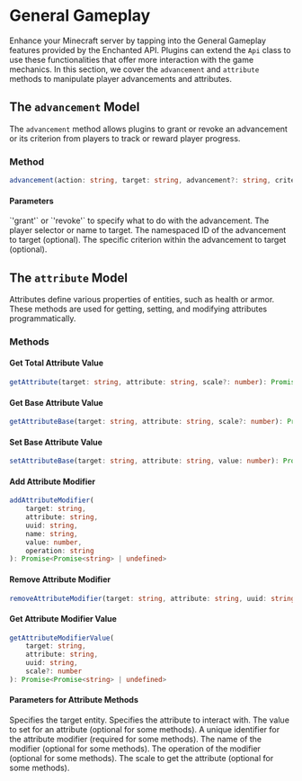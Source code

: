 
# General Gameplay

Enhance your Minecraft server by tapping into the General Gameplay features provided by the Enchanted API. Plugins can extend the `Api` class to use these functionalities that offer more interaction with the game mechanics. In this section, we cover the `advancement` and `attribute` methods to manipulate player advancements and attributes.

## The `advancement` Model

The `advancement` method allows plugins to grant or revoke an advancement or its criterion from players to track or reward player progress.

### Method

```typescript
advancement(action: string, target: string, advancement?: string, criterion?: string): Promise<string | undefined>
```

#### Parameters

<Properties>
  <Property name="action" type="string">
    `'grant'` or `'revoke'` to specify what to do with the advancement.
  </Property>
  <Property name="target" type="string">
    The player selector or name to target.
  </Property>
  <Property name="advancement" type="string" optional>
    The namespaced ID of the advancement to target (optional).
  </Property>
  <Property name="criterion" type="string" optional>
    The specific criterion within the advancement to target (optional).
  </Property>
</Properties>

## The `attribute` Model

Attributes define various properties of entities, such as health or armor. These methods are used for getting, setting, and modifying attributes programmatically.

### Methods

#### Get Total Attribute Value

```typescript
getAttribute(target: string, attribute: string, scale?: number): Promise<string | undefined>
```

#### Get Base Attribute Value

```typescript
getAttributeBase(target: string, attribute: string, scale?: number): Promise<string | undefined>
```

#### Set Base Attribute Value

```typescript
setAttributeBase(target: string, attribute: string, value: number): Promise<Promise<string> | undefined>
```

#### Add Attribute Modifier

```typescript
addAttributeModifier(
    target: string,
    attribute: string,
    uuid: string,
    name: string,
    value: number,
    operation: string
): Promise<Promise<string> | undefined>
```

#### Remove Attribute Modifier

```typescript
removeAttributeModifier(target: string, attribute: string, uuid: string): Promise<Promise<string> | undefined>
```

#### Get Attribute Modifier Value

```typescript
getAttributeModifierValue(
    target: string,
    attribute: string,
    uuid: string,
    scale?: number
): Promise<Promise<string> | undefined>
```

#### Parameters for Attribute Methods

<Properties>
  <Property name="target" type="string">
    Specifies the target entity.
  </Property>
  <Property name="attribute" type="string">
    Specifies the attribute to interact with.
  </Property>
  <Property name="value" type="number" optional>
    The value to set for an attribute (optional for some methods).
  </Property>
  <Property name="uuid" type="string" optional>
    A unique identifier for the attribute modifier (required for some methods).
  </Property>
  <Property name="name" type="string" optional>
    The name of the modifier (optional for some methods).
  </Property>
  <Property name="operation" type="string" optional>
    The operation of the modifier (optional for some methods).
  </Property>
  <Property name="scale" type="number" optional>
    The scale to get the attribute (optional for some methods).
  </Property>
</Properties>
